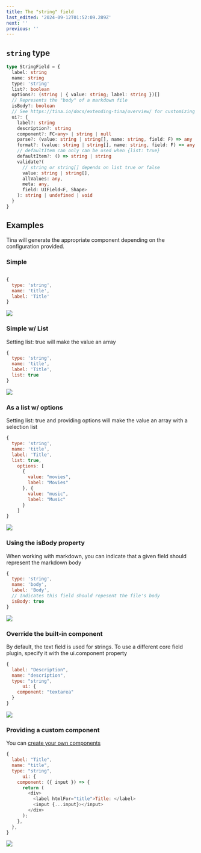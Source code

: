 ```yaml
---
title: The "string" field
last_edited: '2024-09-12T01:52:09.289Z'
next: ''
previous: ''
---
```


## `string` type

```ts
type StringField = {
  label: string
  name: string
  type: 'string'
  list?: boolean
  options?: (string | { value: string; label: string })[]
  // Represents the "body" of a markdown file
  isBody?: boolean
  // See https://tina.io/docs/extending-tina/overview/ for customizing the UI
  ui?: {
    label?: string
    description?: string
    component?: FC<any> | string | null
    parse?: (value: string | string[], name: string, field: F) => any
    format?: (value: string | string[], name: string, field: F) => any
    // defaultItem can only can be used when {list: true}
    defaultItem?: () => string | string
    validate?(
      // string or string[] depends on list true or false
      value: string | string[],
      allValues: any,
      meta: any,
      field: UIField<F, Shape>
    ): string | undefined | void
  }
}
```

## Examples

Tina will generate the appropriate component depending on the
configuration provided.

### Simple

```javascript

{
  type: 'string',
  name: 'title',
  label: 'Title'
}
```

![](https://res.cloudinary.com/forestry-demo/image/upload/v1722240285/Screenshot_2024-07-29_at_6.04.22_PM_nglp7p.png)

### Simple w/ List

Setting list: true will make the value an array

```javascript
{
  type: 'string',
  name: 'title',
  label: 'Title',
  list: true
}
```

![](https://res.cloudinary.com/forestry-demo/image/upload/v1722240476/Screenshot_2024-07-29_at_6.07.47_PM_u0k6wv.png)

### As a list w/ options

Setting list: true and providing options will make the value an array with a selection list

```javascript
{
  type: 'string',
  name: 'title',
  label: 'Title',
  list: true,
    options: [
      {
        value: "movies",
        label: "Movies"
      }, {
        value: "music",
        label: "Music"
      }
    ]
}
```

![](https://res.cloudinary.com/forestry-demo/image/upload/v1722240556/Screenshot_2024-07-29_at_6.09.08_PM_shcnii.png)

### Using the isBody property

When working with markdown, you can indicate that a given field should represent the markdown body

```javascript
{
  type: 'string',
  name: 'body',
  label: 'Body',
  // Indicates this field should repesent the file's body
  isBody: true
}
```

![](https://res.cloudinary.com/forestry-demo/image/upload/v1722240676/Screenshot_2024-07-29_at_6.11.09_PM_nmqsgs.png)

### Override the built-in component

By default, the text field is used for strings. To use a different core field plugin, specify it with the ui.component property

```javascript
{
  label: "Description",
  name: "description",
  type: "string",
      ui: {
    component: "textarea"
  }
}
```

![](https://res.cloudinary.com/forestry-demo/image/upload/v1722240786/Screenshot_2024-07-29_at_6.13.00_PM_cbwz3k.png)

### Providing a custom component

You can [create your own components](https://tina.io/docs/extending-tina/custom-field-components/)

```javascript
{
  label: "Title",
  name: "title",
  type: "string",
      ui: {
    component: ({ input }) => {
      return (
        <div>
          <label htmlFor="title">Title: </label>
          <input {...input}></input>
        </div>
      );
    },
  },
}
```

![](https://res.cloudinary.com/forestry-demo/image/upload/v1722240866/Screenshot_2024-07-29_at_6.14.19_PM_lxkuva.png)
